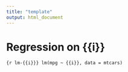 ```yaml
---
title: "template"
output: html_document
---
```


# Regression on {{i}}

```{r lm-{{i}}}
lm(mpg ~ {{i}}, data = mtcars)
```